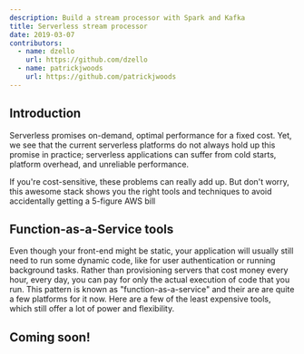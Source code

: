 ```yaml
---
description: Build a stream processor with Spark and Kafka
title: Serverless stream processor
date: 2019-03-07
contributors:
  - name: dzello
    url: https://github.com/dzello
  - name: patrickjwoods
    url: https://github.com/patrickjwoods
---
```


## Introduction

Serverless promises on-demand, optimal performance for a fixed cost. Yet, we see that the current serverless platforms do not always hold up this promise in practice; serverless applications can suffer from cold starts, platform overhead, and unreliable performance.

If you're cost-sensitive, these problems can really add up. But don't worry, this awesome stack shows you the right tools and techniques to avoid accidentally getting a 5-figure AWS bill

## Function-as-a-Service tools

Even though your front-end might be static, your application will usually still need to run some dynamic code, like for user authentication or running background tasks. Rather than provisioning servers that cost money every hour, every day, you can pay for only the actual execution of code that you run. This pattern is known as "function-as-a-service" and their are are quite a few platforms for it now. Here are a few of the least expensive tools, which still offer a lot of power and flexibility.

<Tools>
  <StackShare name="serverless" {...props} />
  <StackShare name="spark" {...props} />
  <StackShare name="kafka" {...props} />
</Tools>

## Coming soon!